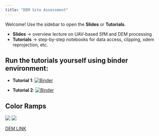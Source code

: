```yaml
---
title: "DEM Site Assessment"
---
```


Welcome! Use the sidebar to open the **Slides** or **Tutorials**.

- **Slides** → overview lecture on UAV-based SfM and DEM processing
- **Tutorials** → step-by-step notebooks for data access, clipping, xdem reprojection, etc.


## Run the tutorials yourself using binder environment: 

- **Tutorial 1**: [![Binder](https://mybinder.org/badge_logo.svg)](https://mybinder.org/v2/gh/SpringerLabNAU/dem-site-assessment/HEAD?urlpath=%2Fdoc%2Ftree%2FTutorial1.ipynb)

- **Tutorial 2**: [![Binder](https://mybinder.org/badge_logo.svg)](https://mybinder.org/v2/gh/SpringerLabNAU/dem-site-assessment/HEAD?urlpath=%2Fdoc%2Ftree%2FTutorial2.ipynb)

## Color Ramps

![](Screenshot%202025-09-15%20140535.png)
![](Screenshot%202025-09-15%20140615.png)


[DEM LINK](https://prd-tnm.s3.amazonaws.com/StagedProducts/Elevation/13/TIFF/historical/n35w111/USGS_13_n35w111_20210301.tif)


